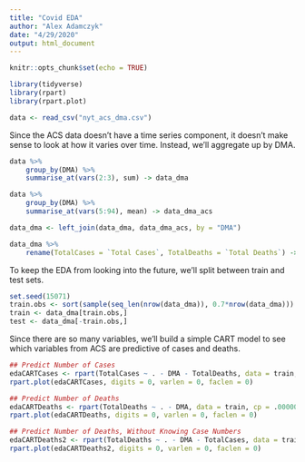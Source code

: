 ```yaml
---
title: "Covid EDA"
author: "Alex Adamczyk"
date: "4/29/2020"
output: html_document
---
```


```r
knitr::opts_chunk$set(echo = TRUE)
```

```r
library(tidyverse)
library(rpart)
library(rpart.plot)
```

```r
data <- read_csv("nyt_acs_dma.csv")
```

Since the ACS data doesn't have a time series component, it doesn't make sense
to look at how it varies over time. Instead, we'll aggregate up by DMA.

```r
data %>%
    group_by(DMA) %>%
    summarise_at(vars(2:3), sum) -> data_dma

data %>%
    group_by(DMA) %>%
    summarise_at(vars(5:94), mean) -> data_dma_acs

data_dma <- left_join(data_dma, data_dma_acs, by = "DMA")

data_dma %>%
    rename(TotalCases = `Total Cases`, TotalDeaths = `Total Deaths`) -> data_dma
```

To keep the EDA from looking into the future, we'll split between train and test
sets.

```r
set.seed(15071)
train.obs <- sort(sample(seq_len(nrow(data_dma)), 0.7*nrow(data_dma)))
train <- data_dma[train.obs,]
test <- data_dma[-train.obs,]
```

Since there are so many variables, we'll build a simple CART model to see which
variables from ACS are predictive of cases and deaths.

```r
## Predict Number of Cases
edaCARTCases <- rpart(TotalCases ~ . - DMA - TotalDeaths, data = train, cp = .00001)
rpart.plot(edaCARTCases, digits = 0, varlen = 0, faclen = 0)

## Predict Number of Deaths
edaCARTDeaths <- rpart(TotalDeaths ~ . - DMA, data = train, cp = .0000001)
rpart.plot(edaCARTDeaths, digits = 0, varlen = 0, faclen = 0)

## Predict Number of Deaths, Without Knowing Case Numbers
edaCARTDeaths2 <- rpart(TotalDeaths ~ . - DMA - TotalCases, data = train, cp = .000001)
rpart.plot(edaCARTDeaths2, digits = 0, varlen = 0, faclen = 0)
```

